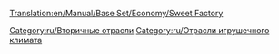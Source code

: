 [[Translation:en/Manual/Base Set/Economy/Sweet Factory]]

{{ru/Промышленность| Изображение=SweetFactory.png
| имя=Конфетная фабрика
| Климат=[[ru/Игрушечный|Игрушечный]]
| Принимает=[[ru/Manual/Base Set/Economy/Сахарная вата|Сахарная вата]],[[ru/Manual/Base Set/Economy/Сахар|Сахар]],[[ru/Manual/Base Set/Economy/Ириски|Ириски]]
| Производит=[[ru/Manual/Base Set/Economy/Конфеты|Конфеты]]
| Примечания=Не представлен в других [[ru/Manual/Климат|климатах]].
}}

{{ru/Navbox Промышленность}}

[[Category:ru/Вторичные отрасли]]
[[Category:ru/Отрасли игрушечного климата]]